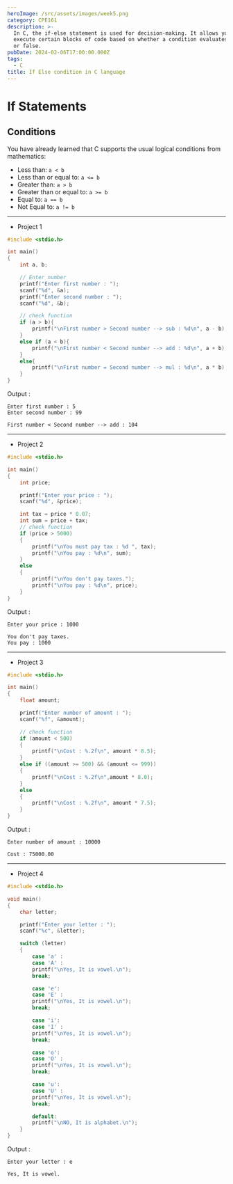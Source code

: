 ```yaml
---
heroImage: /src/assets/images/week5.png
category: CPE161
description: >-
  In C, the if-else statement is used for decision-making. It allows you to
  execute certain blocks of code based on whether a condition evaluates to true
  or false.
pubDate: 2024-02-06T17:00:00.000Z
tags:
  - C
title: If Else condition in C language
---
```


# If Statements

## Conditions

You have already learned that C supports the usual logical conditions from mathematics:

* Less than: `a < b`
* Less than or equal to: `a <= b`
* Greater than: `a > b`
* Greater than or equal to: `a >= b`
* Equal to: `a == b`
* Not Equal to: `a != b`

***

* Project 1

```c
#include <stdio.h>

int main()
{
    int a, b;

    // Enter number
    printf("Enter first number : ");
    scanf("%d", &a);
    printf("Enter second number : ");
    scanf("%d", &b);

    // check function
    if (a > b){
        printf("\nFirst number > Second number --> sub : %d\n", a - b);
    }
    else if (a < b){
        printf("\nFirst number < Second number --> add : %d\n", a + b);
    }
    else{
        printf("\nFirst number = Second number --> mul : %d\n", a * b);
    }
}
```

Output :

```plaintext
Enter first number : 5
Enter second number : 99

First number < Second number --> add : 104
```

***

* Project 2

```c
#include <stdio.h>

int main()
{
    int price;

    printf("Enter your price : ");
    scanf("%d", &price);

    int tax = price * 0.07;
    int sum = price + tax;
    // check function
    if (price > 5000)
    {
        printf("\nYou must pay tax : %d ", tax);
        printf("\nYou pay : %d\n", sum);
    }
    else
    {
        printf("\nYou don't pay taxes.");
        printf("\nYou pay : %d\n", price);
    }
}
```

Output :

```plaintext
Enter your price : 1000

You don't pay taxes.
You pay : 1000
```

***

* Project 3

```c
#include <stdio.h>

int main()
{
    float amount;

    printf("Enter number of amount : ");
    scanf("%f", &amount);

    // check function
    if (amount < 500)
    {
        printf("\nCost : %.2f\n", amount * 8.5);
    }
    else if ((amount >= 500) && (amount <= 999))
    {
        printf("\nCost : %.2f\n",amount * 8.0);
    }
    else
    {
        printf("\nCost : %.2f\n", amount * 7.5);
    }
}
```

Output :

```plaintext
Enter number of amount : 10000

Cost : 75000.00
```

***

* Project 4

```c
#include <stdio.h>

void main()
{
    char letter;

    printf("Enter your letter : ");
    scanf("%c", &letter);

    switch (letter)
    {
        case 'a' :
        case 'A' :
        printf("\nYes, It is vowel.\n");
        break;

        case 'e':
        case 'E' :
        printf("\nYes, It is vowel.\n");
        break;

        case 'i':
        case 'I' :
        printf("\nYes, It is vowel.\n");
        break;

        case 'o':
        case 'O' :
        printf("\nYes, It is vowel.\n");
        break;

        case 'u':
        case 'U' :
        printf("\nYes, It is vowel.\n");
        break;

        default:
        printf("\nNO, It is alphabet.\n");
    }
}
```

Output :

```plaintext
Enter your letter : e

Yes, It is vowel.
```
